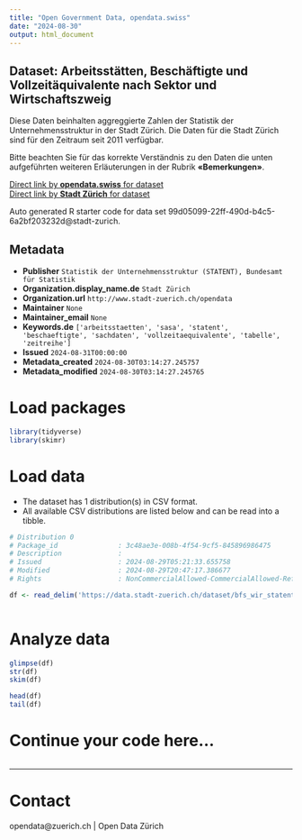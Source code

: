 ```yaml
---
title: "Open Government Data, opendata.swiss"
date: "2024-08-30"
output: html_document
---
```


## Dataset: Arbeitsstätten, Beschäftigte und Vollzeitäquivalente nach Sektor und Wirtschaftszweig


Diese Daten beinhalten aggreggierte Zahlen der Statistik der Unternehmensstruktur in der Stadt Zürich. Die Daten für die Stadt Zürich sind für den Zeitraum seit 2011 verfügbar.

Bitte beachten Sie für das korrekte Verständnis zu den Daten die unten aufgeführten weiteren Erläuterungen in der Rubrik **«Bemerkungen»**.



[Direct link by **opendata.swiss** for dataset](https://opendata.swiss/de/dataset/arbeitsstatten-beschaftigte-und-vollzeitaquivalente-nach-sektor-und-wirtschaftszweig)<br>
[Direct link by **Stadt Zürich** for dataset](https://data.stadt-zuerich.ch/dataset/bfs_wir_statent_ast_beschaeftigte_vza_sektor_jahr_od2551)

Auto generated R starter code for data set 99d05099-22ff-490d-b4c5-6a2bf203232d@stadt-zurich.

## Metadata

- **Publisher** `Statistik der Unternehmensstruktur (STATENT), Bundesamt für Statistik`
- **Organization.display_name.de** `Stadt Zürich`
- **Organization.url** `http://www.stadt-zuerich.ch/opendata`
- **Maintainer** `None`
- **Maintainer_email** `None`
- **Keywords.de** `['arbeitsstaetten', 'sasa', 'statent', 'beschaeftigte', 'sachdaten', 'vollzeitaequivalente', 'tabelle', 'zeitreihe']`
- **Issued** `2024-08-31T00:00:00`
- **Metadata_created** `2024-08-30T03:14:27.245757`
- **Metadata_modified** `2024-08-30T03:14:27.245765`


# Load packages

```r

library(tidyverse)
library(skimr)

```

# Load data

-   The dataset has 1 distribution(s) in CSV format.
-   All available CSV distributions are listed below and can be read into a tibble.

```r

# Distribution 0
# Package_id               : 3c48ae3e-008b-4f54-9cf5-845896986475
# Description              : 
# Issued                   : 2024-08-29T05:21:33.655758
# Modified                 : 2024-08-29T20:47:17.386677
# Rights                   : NonCommercialAllowed-CommercialAllowed-ReferenceNotRequired

df <- read_delim('https://data.stadt-zuerich.ch/dataset/bfs_wir_statent_ast_beschaeftigte_vza_sektor_jahr_od2551/download/WIR255OD2551.csv')



```

# Analyze data

```r

glimpse(df)
str(df)
skim(df)

head(df)
tail(df)

```

# Continue your code here...

```r

```

------------------------------------------------------------------------

# Contact

opendata@zuerich.ch | Open Data Zürich
